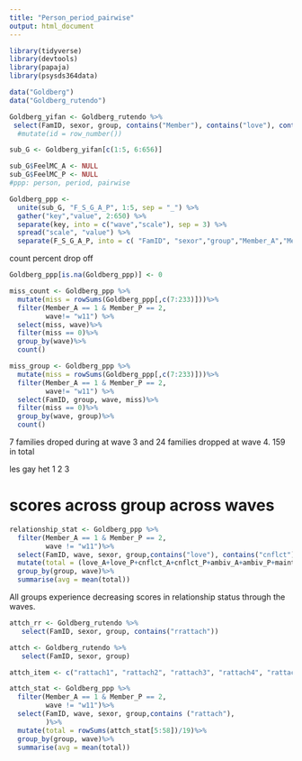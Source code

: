 ```yaml
---
title: "Person_period_pairwise"
output: html_document
---
```


```r
library(tidyverse)
library(devtools)
library(papaja)
library(psysds364data)
```

```r
data("Goldberg")
data("Goldberg_rutendo")

```


```r
Goldberg_yifan <- Goldberg_rutendo %>%
 select(FamID, sexor, group, contains("Member"), contains("love"), contains("cnflct"), contains("ambiv"), contains("maint"), contains("seq"), contains("attach"), contains("feel"))#%>%
  #mutate(id = row_number())

sub_G <- Goldberg_yifan[c(1:5, 6:656)]

sub_G$FeelMC_A <- NULL
sub_G$FeelMC_P <- NULL
#ppp: person, period, pairwise

Goldberg_ppp <- 
  unite(sub_G, "F_S_G_A_P", 1:5, sep = "_") %>%
  gather("key","value", 2:650) %>%
  separate(key, into = c("wave","scale"), sep = 3) %>%
  spread("scale", "value") %>%
  separate(F_S_G_A_P, into = c( "FamID", "sexor","group","Member_A","Member_P"), sep = "_") 
```

count percent drop off 
```r
Goldberg_ppp[is.na(Goldberg_ppp)] <- 0

miss_count <- Goldberg_ppp %>%
  mutate(miss = rowSums(Goldberg_ppp[,c(7:233)]))%>%
  filter(Member_A == 1 & Member_P == 2,
         wave!= "w11") %>%
  select(miss, wave)%>%
  filter(miss == 0)%>%
  group_by(wave)%>%
  count() 

miss_group <- Goldberg_ppp %>%
  mutate(miss = rowSums(Goldberg_ppp[,c(7:233)]))%>%
  filter(Member_A == 1 & Member_P == 2,
         wave!= "w11") %>%
  select(FamID, group, wave, miss)%>%
  filter(miss == 0)%>%
  group_by(wave, group)%>%
  count() 
```

7 families droped during at wave 3 and 24 families dropped at wave 4.
159 in total

les gay het 
  1   2   3


# scores across group across waves

```r
relationship_stat <- Goldberg_ppp %>%
  filter(Member_A == 1 & Member_P == 2,
         wave != "w11")%>%
  select(FamID, wave, sexor, group,contains("love"), contains("cnflct"), contains("ambiv"), contains("maint"))%>%
  mutate(total = (love_A+love_P+cnflct_A+cnflct_P+ambiv_A+ambiv_P+maint_A+maint_P)/8)%>%
  group_by(group, wave)%>%
  summarise(avg = mean(total))
```

All groups experience decreasing scores in relationship status through the waves.

```r
attch_rr <- Goldberg_rutendo %>%
   select(FamID, sexor, group, contains("rrattach"))

attch <- Goldberg_rutendo %>%
   select(FamID, sexor, group)

attch_item <- c("rattach1", "rattach2", "rattach3", "rattach4", "rattach5", "rattach6", "rrattach7", "rrattach8", "rrattach9", "rrattach10", "rrattach11", "rrattach12", "rrattach13", "rrattach14", "rattach15", "rattach16", "rattach17", "rattach18", "rattach19")

```


```r
attch_stat <- Goldberg_ppp %>%
  filter(Member_A == 1 & Member_P == 2,
         wave != "w11")%>%
  select(FamID, wave, sexor, group,contains ("rattach"),
         )%>%
  mutate(total = rowSums(attch_stat[5:58])/19)%>%
  group_by(group, wave)%>%
  summarise(avg = mean(total))
```


